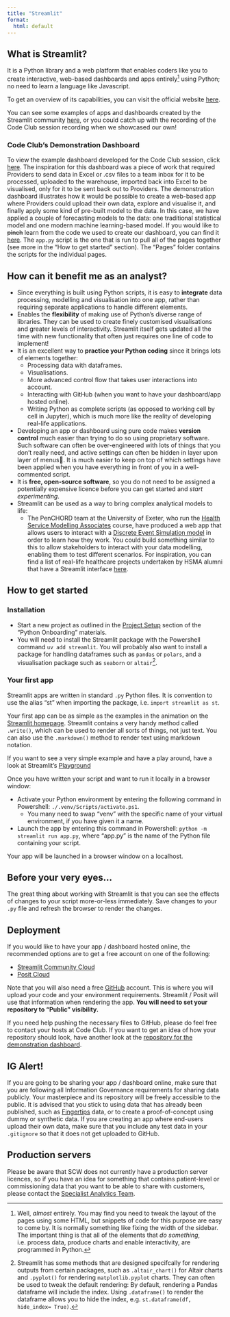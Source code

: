 ```yaml
---
title: "Streamlit"
format:
  html: default
---
```


## What is Streamlit?

It is a Python library and a web platform that enables coders like you to create interactive, web-based dashboards and apps entirely[^Python] using Python; no need to learn a language like Javascript.

[^Python]:

Well, _almost_ entirely. You may find you need to tweak the layout of the pages using some HTML, but snippets of code for this purpose are easy to come by. It is normally something like fixing the width of the sidebar. The important thing is that all of the elements that _do something_, i.e. process data, produce charts and enable interactivity, are programmed in Python.

To get an overview of its capabilities, you can visit the official website [here](https://streamlit.io/).

You can see some examples of apps and dashboards created by the Streamlit community [here](https://streamlit.io/gallery), or you could catch up with the recording of the Code Club session recording when we showcased our own!

### Code Club's Demonstration Dashboard

To view the example dashboard developed for the Code Club session, click [here](https://01992998-9fde-aea8-00b5-0b8aa8649b64.share.connect.posit.cloud). The inspiration for this dashboard was a piece of work that required Providers to send data in Excel or .csv files to a team inbox for it to be processed, uploaded to the warehouse, imported back into Excel to be visualised, only for it to be sent back out to Providers. The demonstration dashboard illustrates how it would be possible to create a web-based app where Providers could upload their own data, explore and visualise it, and finally apply some kind of pre-built model to the data. In this case, we have applied a couple of forecasting models to the data: one traditional statistical model and one modern machine learning-based model. If you would like to ~~pinch~~ learn from the code we used to create our dashboard, you can find it [here](https://github.com/NHS-South-Central-and-West/streamlit-demo-for-code-club/tree/main). The `app.py` script is the one that is run to pull all of the pages together (see more in the "How to get started" section). The "Pages" folder contains the scripts for the individual pages.

## How can it benefit me as an analyst?

- Since everything is built using Python scripts, it is easy to **integrate** data processing, modelling and visualisation into one app, rather than requiring separate applications to handle different elements.
- Enables the **flexibility** of making use of Python's diverse range of libraries. They can be used to create finely customised visualisations and greater levels of interactivity. Streamlit itself gets updated all the time with new functionality that often just requires one line of code to implement!
- It is an excellent way to **practice your Python coding** since it brings lots of elements together:
  - Processing data with dataframes.
  - Visualisations.
  - More advanced control flow that takes user interactions into account.
  - Interacting with GitHub (when you want to have your dashboard/app hosted online).
  - Writing Python as complete scripts (as opposed to working cell by cell in Jupyter), which is much more like the reality of developing real-life applications.
- Developing an app or dashboard using pure code makes **version control** much easier than trying to do so using proprietary software. Such software can often be over-engineered with lots of things that you don't really need, and active settings can often be hidden in layer upon layer of menus📎. It is much easier to keep on top of which settings have been applied when you have everything in front of you in a well-commented script.
- It is **free, open-source software**, so you do not need to be assigned a potentially expensive licence before you can get started and _start experimenting_.
- Streamlit can be used as a way to bring complex analytical models to life:
  - The PenCHORD team at the University of Exeter, who run the [Health Service Modelling Associates](https://hsma.co.uk/) course, have produced a web app that allows users to interact with a [Discrete Event Simulation model](https://hsma.co.uk/hsma_content/des_playground.html) in order to learn how they work. You could build something similar to this to allow stakeholders to interact with your data modelling, enabling them to test different scenarios. For inspiration, you can find a list of real-life healthcare projects undertaken by HSMA alumni that have a Streamlit interface [here](https://hsma.co.uk/previous_projects/projects_by_methods.html#projects-with-a-streamlit-interface).

## How to get started

### Installation

- Start a new project as outlined in the [Project Setup](https://nhs-south-central-and-west.github.io/code-club/sessions/01-onboarding/#project-setup) section of the "Python Onboarding" materials.
- You will need to install the Streamlit package with the Powershell command `uv add streamlit`. You will probably also want to install a package for handling dataframes such as `pandas` or `polars`, and a visualisation package such as `seaborn` or `altair`[^Packages].

[^Packages]:

Streamlit has some methods that are designed specifcally for rendering outputs from certain packages, such as `.altair_chart()` for Altair charts and `.pyplot()` for rendering `matplotlib.pyplot` charts. They can often be used to tweak the default rendering: By default, rendering a Pandas dataframe will include the index. Using `.dataframe()` to render the dataframe allows you to hide the index, e.g. `st.dataframe(df, hide_index= True)`.

### Your first app

Streamlit apps are written in standard `.py` Python files. It is convention to use the alias "st" when importing the package, i.e. `import streamlit as st`.

Your first app can be as simple as the examples in the animation on the [Streamlit homepage](https://streamlit.io/). Streamlit contains a very handy method called `.write()`, which can be used to render all sorts of things, not just text. You can also use the `.markdown()` method to render text using markdown notation.

If you want to see a very simple example and have a play around, have a look at Streamlit's [Playground](https://streamlit.io/playground?example=hello)

Once you have written your script and want to run it locally in a browser window:

- Activate your Python environment by entering the following command in Powershell: `./.venv/Scripts/activate.ps1`. 
  - You many need to swap "venv" with the specific name of your virtual environment, if you have given it a name.
- Launch the app by entering this command in Powershell: `python -m streamlit run app.py`, where "app.py" is the name of the Python file containing your script.

Your app will be launched in a browser window on a localhost.

::: {.callout-tip}
## Before your very eyes...
The great thing about working with Streamlit is that you can see the effects of changes to your script more-or-less immediately. Save changes to your `.py` file and refresh the browser to render the changes.
:::

## Deployment

If you would like to have your app / dashboard hosted online, the recommended options are to get a free account on one of the following: 

- [Streamlit Community Cloud](https://share.streamlit.io/?utm_source=streamlit&utm_medium=referral&utm_campaign=main&utm_content=-ss-streamlit-io-topright)
- [Posit Cloud](https://posit.cloud/)

Note that you will also need a free [GitHub](https://github.com/) account. This is where you will upload your code and your environment requirements. Streamlit / Posit will use that information when rendering the app. **You will need to set your repository to "Public" visibility.**

If you need help pushing the necessary files to GitHub, please do feel free to contact your hosts at Code Club. If you want to get an idea of how your repository should look, have another look at the [repository for the demonstration dashboard](https://github.com/NHS-South-Central-and-West/streamlit-demo-for-code-club).

::: {.callout-important}
## IG Alert!
If you are going to be sharing your app / dashboard online, make sure that you are following all Information Governance requirements for sharing data publicly. Your masterpiece and its repository will be freely accessible to the public. It is advised that you stick to using data that has already been published, such as [Fingertips](https://fingertips.phe.org.uk/) data, or to create a proof-of-concept using dummy or synthetic data. If you are creating an app where end-users upload their own data, make sure that you include any test data in your `.gitignore` so that it does not get uploaded to GitHub.
:::


::: {.callout-warning}
## Production servers
Please be aware that SCW does not currently have a production server licences, so if you have an idea for something that contains patient-level or commissioning data that you want to be able to share with customers, please contact the [Specialist Analytics Team](mailto:scwcsu.analytics.specialist@nhs.net).
:::